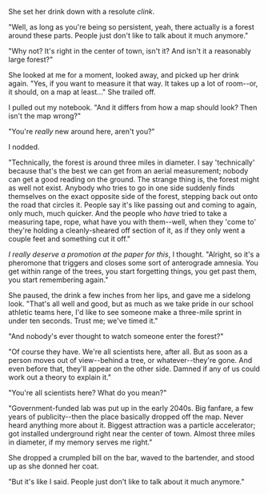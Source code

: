 She set her drink down with a resolute *clink*.

"Well, as long as you're being so persistent, yeah, there actually is a forest around these parts.  People just don't like to talk about it much anymore."

"Why not?  It's right in the center of town, isn't it?  And isn't it a reasonably large forest?"

She looked at me for a moment, looked away, and picked up her drink again.  "Yes, if you want to measure it that way.  It takes up a lot of room--or, it should, on a map at least..." She trailed off.

I pulled out my notebook.  "And it differs from how a map should look?  Then isn't the map wrong?"

"You're *really* new around here, aren't you?"

I nodded.

"Technically, the forest is around three miles in diameter.  I say 'technically' because that's the best we can get from an aerial measurement; nobody can get a good reading on the ground.  The strange thing is, the forest might as well not exist.  Anybody who tries to go in one side suddenly finds themselves on the exact opposite side of the forest, stepping back out onto the road that circles it.  People say it's like passing out and coming to again, only much, much quicker.  And the people who *have* tried to take a measuring tape, rope, what have you with them--well, when they 'come to' they're holding a cleanly-sheared off section of it, as if they only went a couple feet and something cut it off."

*I really deserve a promotion at the paper for this*, I thought.  "Alright, so it's a pheromone that triggers and closes some sort of anterograde amnesia.  You get within range of the trees, you start forgetting things, you get past them, you start remembering again."

She paused, the drink a few inches from her lips, and gave me a sidelong look.  "That's all well and good, but as much as we take pride in our school athletic teams here, I'd like to see someone make a three-mile sprint in under ten seconds.  Trust me; we've timed it."

"And nobody's ever thought to watch someone enter the forest?"

"Of course they have.  We're all scientists here, after all.  But as soon as a person moves out of view--behind a tree, or whatever--they're gone.  And even before that, they'll appear on the other side.  Damned if any of us could work out a theory to explain it."

"You're all scientists here?  What do you mean?"

"Government-funded lab was put up in the early 2040s.  Big fanfare, a few years of publicity--then the place basically dropped off the map.  Never heard anything more about it.  Biggest attraction was a particle accelerator; got installed underground right near the center of town.  Almost three miles in diameter, if my memory serves me right."

She dropped a crumpled bill on the bar, waved to the bartender, and stood up as she donned her coat.

"But it's like I said.  People just don't like to talk about it much anymore."